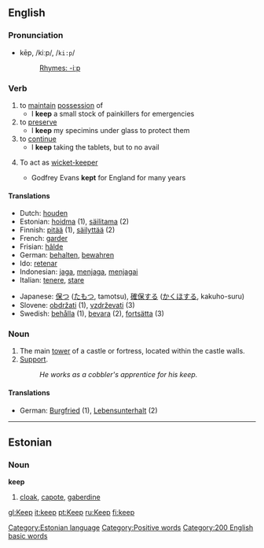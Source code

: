 ==English==

{{rank|half|certain|sent|271|keep|myself|morning|money}}

===Pronunciation===
*kēp, /kiːp/, /<tt>ki:p</tt>/
*:[[Rhymes:English:-iːp|Rhymes: -iːp]]

===Verb===
{{irregverb|'''to keep'''|'''[[keeps]]'''|'''[[kept]]'''|'''[[kept]]'''|'''[[keeping]]'''}}

# to [[maintain]] [[possession]] of
#* I '''keep''' a small stock of painkillers for emergencies
# to [[preserve]]
#* I '''keep''' my specimins under glass to protect them
# to [[continue]]
#* I '''keep''' taking the tablets, but to no avail
#{{cricket}} To act as [[wicket-keeper]]
#* Godfrey Evans '''kept''' for England for many years

====Translations====
{{top}}
*Dutch: [[houden]]
*Estonian: [[hoidma]] (1), [[säilitama]] (2)
*Finnish: [[pitää]] (1), [[säilyttää]] (2)
*French: [[garder]]
*Frisian: [[hâlde]]
*German: [[behalten]], [[bewahren]]
*Ido: [[retenar]]
*Indonesian: [[jaga]], [[jaga|menjaga]], [[jaga|menjagai]]
*Italian: [[tenere]], [[stare]]
{{mid}}
*Japanese: [[保つ]] ([[たもつ]], tamotsu), [[確保]]する ([[かくほ]]する, kakuho-suru)
*Slovene: [[obdržati]] (1), [[vzdrževati]] (3)
*Swedish: [[behålla]] (1), [[bevara]] (2), [[fortsätta]] (3)
{{bottom}}

===Noun===
{{en-noun|keep|keeps}}

# The main [[tower]] of a castle or fortress, located within the castle walls.
# [[support|Support]].
#: ''He works as a cobbler's apprentice for his keep.''

====Translations====
{{top}}
*German: [[Burgfried]] {{m}} (1), [[Lebensunterhalt]] {{m}} (2)
{{mid}}
{{bottom}}

----
==Estonian==
[[Category:Estonian language]]
===Noun===
'''keep'''
# [[cloak]], [[capote]], [[gaberdine]]

[[Category:Positive words]]
[[Category:200 English basic words]]

[[gl:Keep]]
[[it:keep]]
[[pt:Keep]]
[[ru:Keep]]
[[fi:keep]]